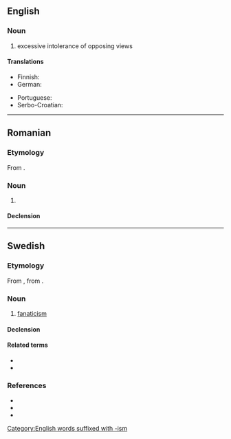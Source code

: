 ==English==

===Noun===
{{en-noun|-}}

# {{lb|en|archaic}} excessive intolerance of opposing views
#:{{syn|en|fanaticism}}

====Translations====
{{trans-top|excessive intolerance of opposing views}}
* Finnish: {{t+|fi|fanatismi}}
* German: {{t+|de|Fanatismus|m}}
{{trans-mid}}
* Portuguese: {{t+|pt|fanatismo|m}}
* Serbo-Croatian: {{t+|sh|fanatizam|m}}
{{trans-bottom}}

[[Category:English words suffixed with -ism]]

----

==Romanian==

===Etymology===
From {{bor|ro|fr|fanatisme}}.

===Noun===
{{ro-noun|n|-}}

# {{l|en|fanaticism}}

====Declension====
{{ro-noun-n|n=sg}}

----

==Swedish==

===Etymology===
From {{bor|sv|fr|fanatisme}}, from {{der|sv|fr|fanatique}}.

===Noun===
{{sv-noun|c}}

# [[fanaticism]]

====Declension====
{{sv-noun-unc-irreg-c|2=fanatismen}}

====Related terms====
* {{l|sv|fanatiker}}
* {{l|sv|fanatisk}}

===References===
* {{R:svenska.se|saol}}
* {{R:svenska.se|so}}
* {{R:svenska.se|saob}}